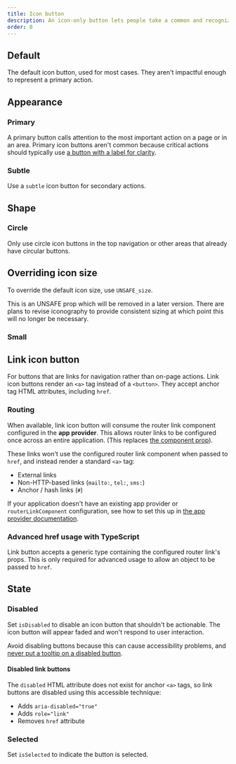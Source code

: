 ```yaml
---
title: Icon button
description: An icon-only button lets people take a common and recognizable action where space is limited.
order: 0
---
```




## Default

The default icon button, used for most cases. They aren't impactful enough to represent a primary action.

<Example Component={IconButtonDefault} packageName="@atlaskit/button" />

## Appearance

### Primary

A primary button calls attention to the most important action on a page or in an area. Primary icon buttons aren't common because critical actions should typically use [a button with a label for clarity](components/button/button-new).

<Example Component={IconButtonPrimary} packageName="@atlaskit/button" />

### Subtle

Use a `subtle` icon button for secondary actions.

<Example Component={IconButtonSubtle} packageName="@atlaskit/button" />

## Shape

### Circle

Only use circle icon buttons in the top navigation or other areas that already have circular buttons.

<Example Component={IconButtonCircle} packageName="@atlaskit/button" />

## Overriding icon size

To override the default icon size, use `UNSAFE_size`.

<SectionMessage title="Caution" appearance="warning">
  <p>
    This is an UNSAFE prop which will be removed in a later version. There are
    plans to revise iconography to provide consistent sizing at which point this
    will no longer be necessary.
  </p>
</SectionMessage>

### Small

<Example Component={IconButtonSmall} packageName="@atlaskit/button" />

## Link icon button

For buttons that are links for navigation rather than on-page actions. Link icon buttons render an `<a>` tag instead of a `<button>`. They accept anchor tag HTML attributes, including `href`.

<Example Component={LinkIconButton} packageName="@atlaskit/button" />

### Routing

When available, link icon button will consume the router link component configured in the **app provider**. This allows router links to be configured once across an entire application. (This replaces [the component prop](/components/button/examples#routing)).

These links won't use the configured router link component when passed to `href`, and instead render a standard `<a>` tag:

- External links
- Non-HTTP-based links (`mailto:`, `tel:`, `sms:`)
- Anchor / hash links (`#`)

If your application doesn't have an existing app provider or `routerLinkComponent` configuration, see how to set this up in [the app provider documentation](/components/app-provider/examples#router-links).

### Advanced href usage with TypeScript

Link button accepts a generic type containing the configured router link's props. This is only required for advanced usage to allow an object to be passed to `href`.

<Example
  Component={LinkIconButtonWithRouting}
  packageName="@atlaskit/button"
  appearance="source-only"
/>

## State

### Disabled

Set `isDisabled` to disable an icon button that shouldn't be actionable. The icon button will appear faded and won't respond to user interaction.

Avoid disabling buttons because this can cause accessibility problems, and [never put a tooltip on a disabled button](/components/button-new/usage#do-not-put-tooltips-on-disabled-buttons).

<Example Component={IconButtonDisabled} packageName="@atlaskit/button" />

#### Disabled link buttons

The `disabled` HTML attribute does not exist for anchor `<a>` tags, so link buttons are disabled using this accessible technique:

- Adds `aria-disabled="true"`
- Adds `role="link"`
- Removes `href` attribute

<Example Component={LinkIconButtonDisabled} packageName="@atlaskit/button" />

### Selected

Set `isSelected` to indicate the button is selected.

<Example Component={IconButtonSelected} packageName="@atlaskit/button" />
